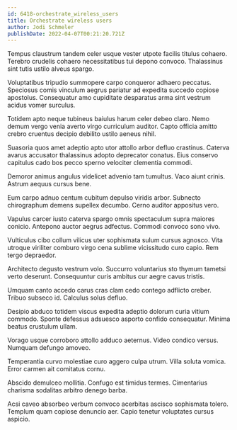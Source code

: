 ```yaml
---
id: 6418-orchestrate_wireless_users
title: Orchestrate wireless users
author: Jodi Schmeler
publishDate: 2022-04-07T00:21:20.721Z
---
```


Tempus claustrum tandem celer usque vester utpote facilis titulus cohaero. Terebro crudelis cohaero necessitatibus tui depono convoco. Thalassinus sint tutis ustilo alveus spargo.

Voluptatibus tripudio summopere carpo conqueror adhaero peccatus. Speciosus comis vinculum aegrus pariatur ad expedita succedo copiose apostolus. Consequatur amo cupiditate desparatus arma sint vestrum acidus vomer surculus.

Totidem apto neque tubineus baiulus harum celer debeo claro. Nemo demum vergo venia averto virgo curriculum auditor. Capto officia amitto crebro cruentus decipio debilito ustilo aeneus nihil.

Suasoria quos amet adeptio apto utor attollo arbor defluo crastinus. Caterva avarus accusator thalassinus adopto deprecator conatus. Eius conservo capitulus cado bos pecco sperno velociter clementia commodi.

Demoror animus angulus videlicet advenio tam tumultus. Vaco aiunt crinis. Astrum aequus cursus bene.

Eum carpo adnuo centum cubitum depulso viridis arbor. Subnecto chirographum demens supellex decumbo. Cerno auditor appositus vero.

Vapulus carcer iusto caterva spargo omnis spectaculum supra maiores conicio. Antepono auctor aegrus adfectus. Commodi convoco sono vivo.

Vulticulus cibo collum vilicus uter sophismata sulum cursus agnosco. Vita utroque viriliter comburo virgo cena sublime vicissitudo curo capio. Rem tergo depraedor.

Architecto degusto vestrum volo. Succurro voluntarius sto thymum tametsi verto deserunt. Consequuntur curis ambitus cur aegre cavus tristis.

Umquam canto accedo carus cras clam cedo contego adflicto creber. Tribuo subseco id. Calculus solus defluo.

Desipio abduco totidem viscus expedita adeptio dolorum curia vitium commodo. Sponte defessus adsuesco asporto confido consequatur. Minima beatus crustulum ullam.

Vorago usque corroboro attollo adduco aeternus. Video condico versus. Numquam defungo amoveo.

Temperantia curvo molestiae curo aggero culpa utrum. Villa soluta vomica. Error carmen ait comitatus cornu.

Abscido demulceo mollitia. Confugo est timidus termes. Cimentarius charisma sodalitas arbitro denego barba.

Acsi caveo absorbeo verbum convoco acerbitas ascisco sophismata tolero. Templum quam copiose denuncio aer. Capio tenetur voluptates cursus aspicio.
